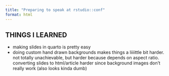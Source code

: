 ```yaml
---
title: "Preparing to speak at rstudio::conf"
format: html
---
```


## THINGS I LEARNED

* making slides in quarto is pretty easy
* doing custom hand drawn backgrounds makes things a liiiittle bit harder. not totally unachievable, but harder because depends on aspect ratio. converting slides to html/article harder since background images don't really work (also looks kinda dumb)

